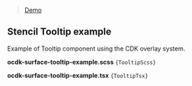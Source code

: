 
<Meta title="Libraries/CDK/Overlay/examples/Stencil/Tooltip" />

> [Demo](?path=/story/cdk-overlay-examples-stencil-tooltip--tooltip)

## Stencil Tooltip example

Example of Tooltip component using the CDK overlay system.

**ocdk-surface-tooltip-example.scss**
<code className="language-css" filename="ocdk-surface-tooltip-example.scss">{TooltipScss}</code>

**ocdk-surface-tooltip-example.tsx**
<code className="language-ts" filename="ocdk-surface-tooltip-example.tsx">{TooltipTsx}</code>

